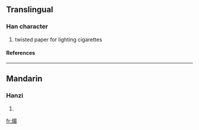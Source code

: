 ==Translingual==
===Han character===
{{Han char|rn=86|rad=火|as=09|sn=13|four=9786<sub>7</sub>|canj=火日竹山 (FAHU)}}
# twisted paper for lighting cigarettes
====References====
{{Han ref|kx=0677.170|dkj=19209|dj=1088.050|hdz=32220.060|uh=715D|ud=29021|bh=DE71|bd=56945}}

----
==Mandarin==
===Hanzi===
{{cmn-hanzi|pin=[[mèi]] (mei4)|wg=mei<sup>4</sup>}}
# {{defn|Mandarin}}

[[fr:煝]]